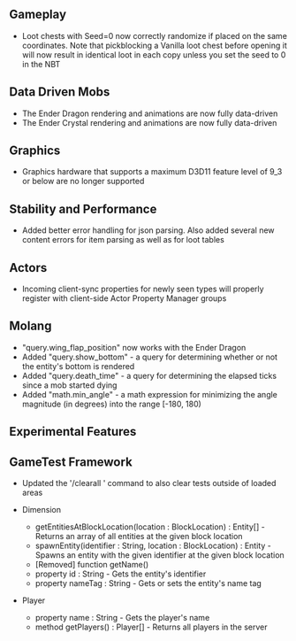 



## **Gameplay**

-   Loot chests with Seed=0 now correctly randomize if placed on the same coordinates. Note that pickblocking a Vanilla loot chest before opening it will now result in identical loot in each copy unless you set the seed to 0 in the NBT

## **Data Driven Mobs**

-   The Ender Dragon rendering and animations are now fully data-driven
-   The Ender Crystal rendering and animations are now fully data-driven

## **Graphics**

-   Graphics hardware that supports a maximum D3D11 feature level of 9\_3 or below are no longer supported

## **Stability and Performance**

-   Added better error handling for json parsing. Also added several new content errors for item parsing as well as for loot tables

## **Actors**

-   Incoming client-sync properties for newly seen types will properly register with client-side Actor Property Manager groups

## **Molang**

-   "query.wing\_flap\_position" now works with the Ender Dragon
-   Added "query.show\_bottom" - a query for determining whether or not the entity's bottom is rendered
-   Added "query.death\_time" - a query for determining the elapsed ticks since a mob started dying
-   Added "math.min\_angle" - a math expression for minimizing the angle magnitude (in degrees) into the range \[-180, 180)

## **Experimental Features**

## **GameTest Framework**

-   Updated the '/clearall ' command to also clear tests outside of loaded areas
-   Dimension
    -   getEntitiesAtBlockLocation(location : BlockLocation) : Entity\[\] - Returns an array of all entities at the given block location
    -   spawnEntity(identifier : String, location : BlockLocation) : Entity - Spawns an entity with the given identifier at the given block location
    -   \[Removed\] function getName()
    -   property id : String - Gets the entity's identifier
    -   property nameTag : String - Gets or sets the entity's name tag

-   Player
    -   property name : String - Gets the player's name
    -   method getPlayers() : Player\[\] - Returns all players in the server

